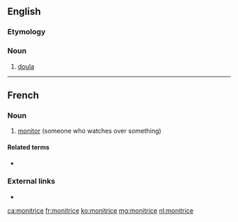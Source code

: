 ==English==

===Etymology===
{{etyl|fr|en}}

===Noun===
{{en-noun}}

# [[doula]] {{gloss|one who provides support during pregnancy and childbirth}}

----

==French==

===Noun===
{{fr-noun|f}}

# [[monitor]] (someone who watches over something)

====Related terms====
* {{l|fr|moniteur}}

===External links===
* {{R:TLFi}}

[[ca:monitrice]]
[[fr:monitrice]]
[[ko:monitrice]]
[[mg:monitrice]]
[[nl:monitrice]]